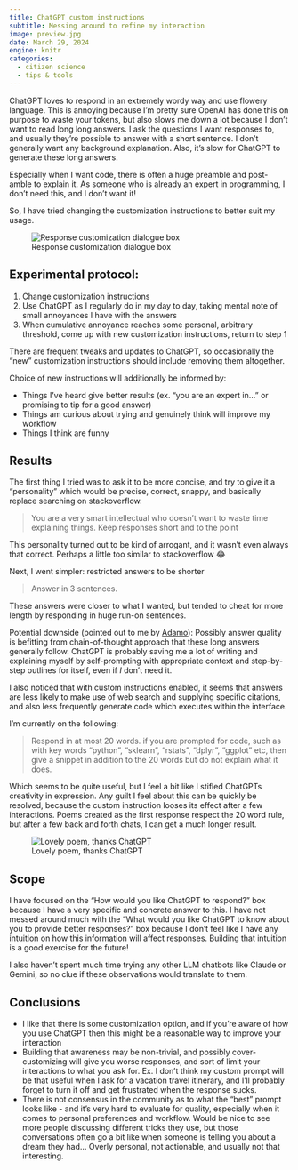 ```yaml
---
title: ChatGPT custom instructions
subtitle: Messing around to refine my interaction
image: preview.jpg
date: March 29, 2024
engine: knitr
categories:
  - citizen science
  - tips & tools
---
```



ChatGPT loves to respond in an extremely wordy way and use flowery language. This is annoying because I’m pretty sure OpenAI has done this on purpose to waste your tokens, but also slows me down a lot because I don’t want to read long long answers. I ask the questions I want responses to, and usually they’re possible to answer with a short sentence. I don’t generally want any background explanation. Also, it’s slow for ChatGPT to generate these long answers.

Especially when I want code, there is often a huge preamble and post-amble to explain it. As someone who is already an expert in programming, I don’t need this, and I don’t want it!

So, I have tried changing the customization instructions to better suit my usage. 

![Response customization dialogue box](customization_window.png)

## Experimental protocol:

1. Change customization instructions
2. Use ChatGPT as I regularly do in my day to day, taking mental note of small annoyances I have with the answers
3. When cumulative annoyance reaches some personal, arbitrary threshold, come up with new customization instructions, return to step 1

There are frequent tweaks and updates to ChatGPT, so occasionally the “new” customization instructions should include removing them altogether. 

Choice of new instructions will additionally be informed by:

- Things I’ve heard give better results (ex. “you are an expert in…” or promising to tip for a good answer)
- Things am curious about trying and genuinely think will improve my workflow
- Things I think are funny

## Results

The first thing I tried was to ask it to be more concise, and try to give it a “personality” which would be precise, correct, snappy, and basically replace searching on stackoverflow. 

> You are a very smart intellectual who doesn’t want to waste time explaining things. Keep responses short and to the point


This personality turned out to be kind of arrogant, and it wasn’t even always that correct. Perhaps a little too similar to stackoverflow 😂

Next, I went simpler: restricted answers to be shorter 

> Answer in 3 sentences.

These answers were closer to what I wanted, but tended to cheat for more length by responding in huge run-on sentences. 

Potential downside (pointed out to me by [Adamo](https://www.cs.toronto.edu/~ayoung)): Possibly answer quality is befitting from chain-of-thought approach that these long answers generally follow. ChatGPT is probably saving me a lot of writing and explaining myself by self-prompting with appropriate context and step-by-step outlines for itself, even if *I* don’t need it. 


I also noticed that with custom instructions enabled, it seems that answers are less likely to make use of web search and supplying specific citations, and also less frequently generate code which executes within the interface. 

I'm currently on the following:

> Respond in at most 20 words. if you are prompted for code, such as with key words "python", “sklearn”, "rstats", "dplyr", "ggplot" etc, then give a snippet in addition to the 20 words but do not explain what it does.

Which seems to be quite useful, but I feel a bit like I stifled ChatGPTs creativity in expression. Any guilt I feel about this can be quickly be resolved, because the custom instruction looses its effect after a few interactions. Poems created as the first response respect the 20 word rule, but after a few back and forth chats, I can get a much longer result. 

![Lovely poem, thanks ChatGPT](poem.png)


## Scope

I have focused on the “How would you like ChatGPT to respond?” box because I have a very specific and concrete answer to this. I have not messed around much with the “What would you like ChatGPT to know about you to provide better responses?” box because I don’t feel like I have any intuition on how this information will affect responses. Building that intuition is a good exercise for the future! 

I also haven’t spent much time trying any other LLM chatbots like Claude or Gemini, so no clue if these observations would translate to them.

## Conclusions

- I like that there is some customization option, and if you’re aware of how you use ChatGPT then this might be a reasonable way to improve your interaction
- Building that awareness may be non-trivial, and possibly cover-customizing will give you worse responses, and sort of limit your interactions to what you ask for. Ex. I don’t think my custom prompt will be that useful when I ask for a vacation travel itinerary, and I’ll probably forget to turn it off and get frustrated when the response sucks.
- There is not consensus in the community as to what the “best” prompt looks like - and it’s very hard to evaluate for quality, especially when it comes to personal preferences and workflow. Would be nice to see more people discussing different tricks they use, but those conversations often go a bit like when someone is telling you about a dream they had… Overly personal, not actionable, and usually not that interesting.